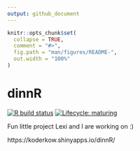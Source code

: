 ```yaml
---
output: github_document
---
```


<!-- README.md is generated from README.Rmd. Please edit that file -->

```r
knitr::opts_chunk$set(
  collapse = TRUE,
  comment = "#>",
  fig.path = "man/figures/README-",
  out.width = "100%"
)
```

# dinnR

<!-- badges: start -->
[![R build status](https://github.com/KoderKow/dinnR/workflows/R-CMD-check/badge.svg)](https://github.com/KoderKow/dinnR/actions)
[![Lifecycle: maturing](https://img.shields.io/badge/lifecycle-maturing-blue.svg)](https://www.tidyverse.org/lifecycle/#maturing)
<!-- badges: end -->

Fun little project Lexi and I are working on :)

https://koderkow.shinyapps.io/dinnR/